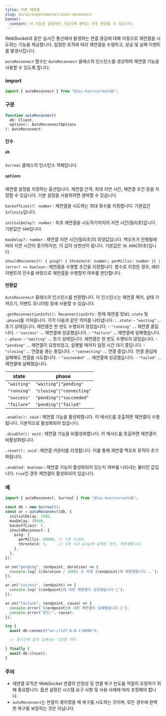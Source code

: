 ```yaml
---
title: 자동 재연결
slug: ko/v2/experimental/auto-reconnect
banner:
  content: 이 기능은 실험적인 기능이며 API는 자주 변경될 수 있습니다.
---
```


WebSocket과 같은 실시간 통신에서 발생하는 연결 끊김에 대해 자동으로 재연결을 시도하는 기능을 제공합니다.  일정한 로직에 따라 재연결을 수행하고, 성공 및 실패 이벤트를 발생시킵니다.

`autoReconnect` 함수는 `AutoReconnect` 클래스의 인스턴스를 생성하여 재연결 기능을 사용할 수 있도록 합니다.

### import

```ts
import { autoReconnect } from "@tai-kun/surrealdb";
```

### 구문

```ts
function autoReconnect(
  db: Client, 
  options?: AutoReconnectOptions
): AutoReconnect;
```

#### 인수

##### `db`

`Surreal` 클래스의 인스턴스 객체입니다.

##### `options`

재연결 설정을 지정하는 옵션입니다. 재연결 간격, 최대 지연 시간, 재연결 조건 등을 지정할 수 있습니다. 기본 설정을 사용하려면 생략할 수 있습니다.

`backoffLimit?: number`
:   재연결을 시도하는 최대 횟수를 지정합니다. 기본값은 `Infinity`입니다.

`initialDelay?: number`
:   최초 재연결을 시도하기까지의 지연 시간(밀리초)입니다. 기본값은 `500`입니다.

`maxDelay?: number`
:   재연결 지연 시간(밀리초)의 최댓값입니다. 백오프가 진행됨에 따라 지연 시간이 증가하지만, 이 값이 상한선이 됩니다. 기본값은 `30_000`(30초)입니다.

`shouldReconnect?: { ping?: { threshold: number; perMillis: number }} | (error) => boolean`
:   재연결을 수행할 조건을 지정합니다. 함수로 지정한 경우, 에러 이벤트의 인수를 바탕으로 재연결을 수행할지 여부를 판단합니다.

#### 반환값

`AutoReconnect` 클래스의 인스턴스를 반환합니다. 이 인스턴스는 재연결 제어, 상태 가져오기, 이벤트 모니터링 등에 사용할 수 있습니다.

`.getReconnectionInfo(): ReconnectionInfo`
:   현재 재연결 정보(`.state` 및 `.phase`)를 가져옵니다. 각각 다음과 같은 의미를 나타냅니다.
:   `.state`:
    - `"waiting"` ... 초기 상태입니다. 재연결은 한 번도 수행되지 않았습니다.
    - `"running"` ... 재연결 중입니다.
    - `"success"` ... 재연결에 성공했습니다.
    - `"failure"` ... 재연결에 실패했습니다.
:   `.phase`:
    - `"waiting"`    ... 초기 상태입니다. 재연결은 한 번도 수행되지 않았습니다.
    - `"pending"`    ... 재연결이 요청되었고, 실행될 때까지 일정 시간 대기 중입니다.
    - `"closing"`    ... 연결을 끊는 중입니다.
    - `"connecting"` ... 연결 중입니다. 연결 끊김에 실패해도 연결을 시도합니다.
    - `"succeeded"`  ... 재연결에 성공했습니다.
    - `"failed"`     ... 재연결에 실패했습니다.

| state       | phase                     |
| ----------- | ------------------------- |
| `"waiting"` | `"waiting"\|"pending"`    |
| `"running"` | `"closing"\|"connecting"` |
| `"success"` | `"pending"\|"succeeded"`  |
| `"failure"` | `"pending"\|"failed"`     |

`.enable(): void`
:   재연결 기능을 활성화합니다. 이 메서드를 호출하면 재연결이 수행됩니다. 기본적으로 활성화되어 있습니다.

`.disable(): void`
:   재연결 기능을 비활성화합니다. 이 메서드를 호출하면 재연결이 비활성화됩니다.

`.reset(): void`
:   재연결 카운터를 리셋합니다. 이를 통해 재연결 백오프 로직이 초기화됩니다.

`.enabled: boolean`
:   재연결 기능이 활성화되어 있는지 여부를 나타내는 불리언 값입니다. `true`인 경우 재연결이 활성화되어 있습니다.

### 예

```ts
import { autoReconnect, Surreal } from "@tai-kun/surrealdb";

const db = new Surreal();
const ar = autoReconnect(db, {
  initialDelay: 1000,
  maxDelay: 30000,
  backoffLimit: 5,
  shouldReconnect: {
    ping: {
      perMillis: 60000, // 1분 이내에,
      threshold: 3,     // 3회 이상 ping에 실패한 경우, 재연결합니다.
    },
  },
});

ar.on("pending", (endpoint, duration) => {
  console.log(`${duration / 1000} 초 후에 ${endpoint}에 재연결합니다...`);
});

ar.on("success", (endpoint) => {
  console.log(`${endpoint}에 대한 재연결이 성공했습니다 🎉`);
});

ar.on("failure", (endpoint, cause) => {
  console.error(`${endpoint}에 대한 재연결이 실패했습니다 🤯`);
  console.error("원인:", cause);
});

try {
  await db.connect("ws://127.0.0.1:8000");

  // 장시간에 걸쳐 실행되는 다양한 처리

} finally {
  await db.close();
}
```

### 주의

- 재연결 로직은 WebSocket 연결의 안정성 및 연결 복구 빈도를 적절히 조정하기 위해 중요합니다. 옵션 설정은 시스템 요구 사항 및 사용 사례에 따라 조정해야 합니다.
- `autoReconnect`는 연결이 끊어졌을 때 복구를 시도하는 것이며, 모든 경우에 완벽한 복구를 보장하는 것은 아닙니다.
